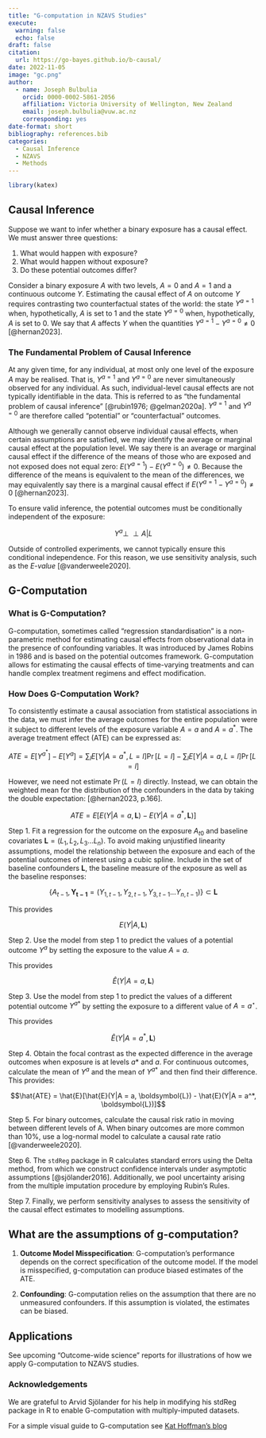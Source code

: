 ```yaml
---
title: "G-computation in NZAVS Studies"
execute:
  warning: false
  echo: false
draft: false
citation:
  url: https://go-bayes.github.io/b-causal/
date: 2022-11-05
image: "gc.png"
author: 
  - name: Joseph Bulbulia
    orcid: 0000-0002-5861-2056
    affiliation: Victoria University of Wellington, New Zealand
    email: joseph.bulbulia@vuw.ac.nz
    corresponding: yes
date-format: short
bibliography: references.bib
categories: 
  - Causal Inference
  - NZAVS
  - Methods
---
```


```r
library(katex)
```

## Causal Inference

Suppose we want to infer whether a binary exposure has a causal effect. We must answer three questions:

1. What would happen with exposure?
2. What would happen without exposure?
3. Do these potential outcomes differ?

Consider a binary exposure $A$ with two levels, $A = 0$ and $A = 1$ and a continuous outcome $Y$. Estimating the causal effect of $A$ on outcome $Y$ requires contrasting two counterfactual states of the world: the state $Y^{a=1}$ when, hypothetically, $A$ is set to $1$ and the state $Y^{a=0}$ when, hypothetically, $A$ is set to $0$. We say that $A$ affects $Y$ when the quantities $Y^{a=1} - Y^{a=0} \neq 0$ [@hernan2023].

### The Fundamental Problem of Causal Inference

At any given time, for any individual, at most only one level of the exposure $A$ may be realised. That is, $Y^{a=1}$ and $Y^{a=0}$ are never simultaneously observed for any individual. As such, individual-level causal effects are not typically identifiable in the data. This is referred to as "the fundamental problem of causal inference" [@rubin1976; @gelman2020a]. $Y^{a=1}$ and $Y^{a=0}$ are therefore called "potential" or "counterfactual" outcomes.

Although we generally cannot observe individual causal effects, when certain assumptions are satisfied, we may identify the average or marginal causal effect at the population level. We say there is an average or marginal causal effect if the difference of the means of those who are exposed and not exposed does not equal zero: $E(Y^{a=1}) - E(Y^{a=0})\neq 0$. Because the difference of the means is equivalent to the mean of the differences, we may equivalently say there is a marginal causal effect if $E(Y^{a=1} - Y^{a=0})\neq 0$ [@hernan2023]. 

To ensure valid inference, the potential outcomes must be conditionally independent of the exposure:

$$Y^a \perp\!\!\!\perp A|L$$

Outside of controlled experiments, we cannot typically ensure this conditional independence. For this reason, we use sensitivity analysis, such as the *E-value* [@vanderweele2020].

## G-Computation


### What is G-Computation?
G-computation, sometimes called "regression standardisation" is a non-parametric method for estimating causal effects from observational data in the presence of confounding variables. It was introduced by James Robins in 1986 and is based on the potential outcomes framework. G-computation allows for estimating the causal effects of time-varying treatments and can handle complex treatment regimens and effect modification. 


### How Does G-Computation Work?

To consistently estimate a causal association from statistical associations in the data, we must infer the average outcomes for the entire population were it subject to different levels of the exposure variable $A = a$ and $A=a^*$. The average treatment effect (ATE) can be expressed as:

$$ATE = E[Y^{a^*}] - E[Y^a] = \sum_l E[Y|A=a^*, L=l]\Pr[L=l] - \sum_l E[Y|A=a, L=l]\Pr[L=l]$$

However, we need not estimate $\Pr(L = l)$ directly. Instead, we can obtain the weighted mean for the distribution of the confounders in the data by taking the double expectation: [@hernan2023, p.166].

$$ATE = E[E(Y|A = a, \boldsymbol{L}) - E(Y|A = a^*, \boldsymbol{L})]$$


Step 1. Fit a regression for the outcome on the exposure $A_{t0}$ and baseline covariates $\boldsymbol{L} = (L_1, L_2,L_3 \dots L_n)$. To avoid making unjustified linearity assumptions, model the relationship between the exposure and each of the potential outcomes of interest using a cubic spline. Include in the set of baseline confounders $\boldsymbol{L}$, the baseline measure of the exposure as well as the baseline responses:

   $$\{A_{t-1}, \boldsymbol{Y_{t-1}} = (Y_{1, t-1}, Y_{2, t-1}, Y_{3, t-1}\dots Y_{n, t-1})\} \subset \boldsymbol{L}$$

   This provides

   $$E(Y|A, \boldsymbol{L})$$

Step 2. Use the model from step 1 to predict the values of a potential outcome $Y^{a}$ by setting the exposure to the value $A = a$.

   This provides

   $$\hat{E}(Y|A = a, \boldsymbol{L})$$

Step 3. Use the model from step 1 to predict the values of a different potential outcome $Y^{a*}$ by setting the exposure to a different value of $A = a^{\star}$.

   This provides

   $$\hat{E}(Y|A = a^*, \boldsymbol{L})$$

Step 4. Obtain the focal contrast as the expected difference in the average outcomes when exposure is at levels $a*$ and $a$. For continuous outcomes, calculate the mean of $Y^a$ and the mean of $Y^{a*}$ and then find their difference. This provides:

   $$\hat{ATE} = \hat{E}[\hat{E}(Y|A = a, \boldsymbol{L}) - \hat{E}(Y|A = a^*, \boldsymbol{L})]$$

Step 5. For binary outcomes, calculate the causal risk ratio in moving between different levels of A. When binary outcomes are more common than 10%, use a log-normal model to calculate a causal rate ratio [@vanderweele2020].

Step 6. The `stdReg` package in R calculates standard errors using the Delta method, from which we construct confidence intervals under asymptotic assumptions [@sjölander2016]. Additionally, we pool uncertainty arising from the multiple imputation procedure by employing Rubin's Rules.

Step 7. Finally, we perform sensitivity analyses to assess the sensitivity of the causal effect estimates to modelling assumptions.


## What are the assumptions of g-computation? 


1. **Outcome Model Misspecification**: G-computation's performance depends on the correct specification of the outcome model. If the model is misspecified, g-computation can produce biased estimates of the ATE.

2. **Confounding**: G-computation relies on the assumption that there are no unmeasured confounders. If this assumption is violated, the estimates can be biased.



## Applications

See upcoming "Outcome-wide science" reports for illustrations of how we apply G-computation to NZAVS studies.

### Acknowledgements

We are grateful to Arvid Sjölander for his help in modifying his stdReg package in R to enable G-computation with multiply-imputed datasets.

For a simple visual guide to G-computation see [Kat Hoffman's blog](https://www.khstats.com/art/illustrations_viz.html)

